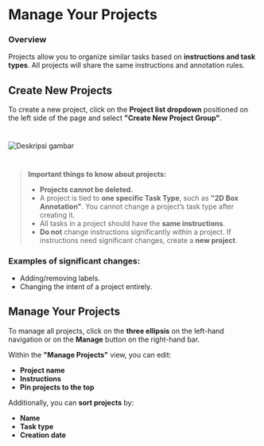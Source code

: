# Manage Your Projects

### Overview
Projects allow you to organize similar tasks based on **instructions and task types**. All projects will share the same instructions and annotation rules.

## Create New Projects
To create a new project, click on the **Project list dropdown** positioned on the left side of the page and select **"Create New Project Group"**.
#
![Deskripsi gambar](/img/pro-dashboard-create-project-group.webp)
#


><AlertTriangle className="text-yellow-500" /> **Important things to know about projects:**
>- **Projects cannot be deleted.**
>- A project is tied to **one specific Task Type**, such as **"2D Box Annotation"**. You cannot change a project’s task type after creating it.
>- All tasks in a project should have the **same instructions**.
>- **Do not** change instructions significantly within a project. If instructions need significant changes, create a **new project**.

### Examples of significant changes:
- Adding/removing labels.
- Changing the intent of a project entirely.

## Manage Your Projects
To manage all projects, click on the **three ellipsis** on the left-hand navigation or on the **Manage** button on the right-hand bar.

Within the **"Manage Projects"** view, you can edit:

- **Project name**
- **Instructions**
- **Pin projects to the top**

Additionally, you can **sort projects** by:
- **Name**
- **Task type**
- **Creation date**
